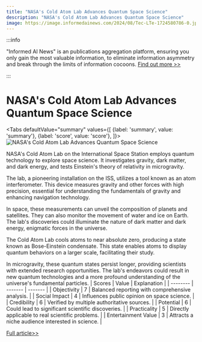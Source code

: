 ```yaml
---
title: "NASA's Cold Atom Lab Advances Quantum Space Science"
description: "NASA's Cold Atom Lab Advances Quantum Space Science"
image: https://image.informedainews.com/2024/08/Tec-LTe-1724580786-0.jpg
---
```



:::info

"Informed AI News" is an publications aggregation platform, ensuring you only gain the most valuable information, to eliminate information asymmetry and break through the limits of information cocoons.  [Find out more >>](/)

:::

# NASA's Cold Atom Lab Advances Quantum Space Science


<Tabs
	defaultValue="summary"
	values={[
	{label: 'summary', value: 'summary'},
	{label: 'score', value: 'score'},
]}>
<TabItem value="summary">
<img
  src="https://image.informedainews.com/2024/08/Tec-LTe-1724580786-0.jpg"
  alt="NASA's Cold Atom Lab Advances Quantum Space Science"
/>



NASA's Cold Atom Lab on the International Space Station employs quantum technology to explore space science. It investigates gravity, dark matter, and dark energy, and tests Einstein's theory of relativity in microgravity.

The lab, a pioneering installation on the ISS, utilizes a tool known as an atom interferometer. This device measures gravity and other forces with high precision, essential for understanding the fundamentals of gravity and enhancing navigation technology.

In space, these measurements can unveil the composition of planets and satellites. They can also monitor the movement of water and ice on Earth. The lab's discoveries could illuminate the nature of dark matter and dark energy, enigmatic forces in the universe.

The Cold Atom Lab cools atoms to near absolute zero, producing a state known as Bose-Einstein condensate. This state enables atoms to display quantum behaviors on a larger scale, facilitating their study.

In microgravity, these quantum states persist longer, providing scientists with extended research opportunities. The lab's endeavors could result in new quantum technologies and a more profound understanding of the universe's fundamental particles.
</TabItem>
<TabItem value="score">
	| Scores     | Value   | Explanation |
	| -------- | ------- | ------- |
	| Objectivity  | 7    | Balanced reporting with comprehensive analysis.    |
	| Social Impact | 4     | Influences public opinion on space science.    |
	| Credibility    | 6    | Verified by multiple authoritative sources.    |
	| Potential    | 6    | Could lead to significant scientific discoveries.    |
	| Practicality    | 5    | Directly applicable to real scientific problems.    |
	| Entertainment Value    | 3    | Attracts a niche audience interested in science.    |
</TabItem>
</Tabs>

[Full article>>](https://www.cnbeta.com.tw/articles/science/1443389.htm)
